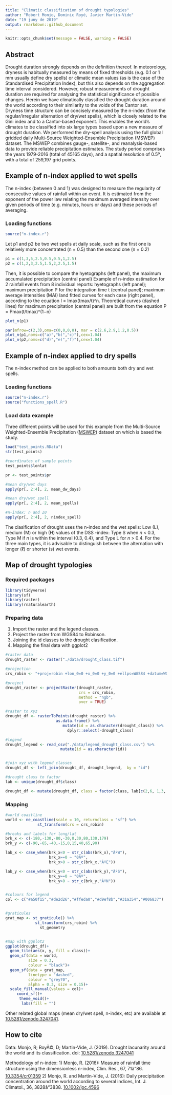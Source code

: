 ```yaml
---
title: "Climatic classification of drought typologies"
author: "Robert Monjo, Dominic Royé, Javier Martin-Vide"
date: "19 juny de 2019"
output: rmarkdown::github_document
---
```


```r
knitr::opts_chunk$set(message = FALSE, warning = FALSE)
```


## Abstract

Drought duration strongly depends on the definition thereof. In meteorology, dryness is habitually measured by means of fixed thresholds (e.g. 0.1 or 1 mm usually define dry spells) or climatic mean values (as is the case of the Standardised Precipitation Index), but this also depends on the aggregation time interval considered. However, robust measurements of drought duration are required for analysing the statistical significance of possible changes. Herein we have climatically classified the drought duration around the world according to their similarity to the voids of the Cantor set. Dryness time structure can be concisely measured by the n-index (from the regular/irregular alternation of dry/wet spells), which is closely related to the Gini index and to a Cantor-based exponent. This enables the world's climates to be classified into six large types based upon a new measure of drought duration. We performed the dry-spell analysis using the full global gridded daily Multi-Source Weighted-Ensemble Precipitation (MSWEP) dataset. The MSWEP combines gauge-, satellite-, and reanalysis-based data to provide reliable precipitation estimates. The study period comprises the years 1979-2016 (total of 45165 days), and a spatial resolution of 0.5º, with a total of 259,197 grid points.

## Example of n-index applied to wet spells

The n-index (between 0 and 1) was designed to measure the regularity of consecutive values of rainfall within an event. It is estimated from the exponent of the power law relating the maximum averaged intensity over given periods of time (e.g. minutes, hours or days) and these periods of averaging.

### Loading functions
```r
source("n-index.r")
```

Let p1 and p2 be two wet spells at daily scale, such as the first one is relatively more concentrated (n = 0.5) than the second one (n = 0.2)

```r
p1 = c(1,3,5,2.5,0.5,0.5,1,2.5)
p2 = c(1,2,3,2.5,1.5,2,2.5,1.5)
```

Then, it is possible to compare the hyetographs (left panel), the maximum accumulated precipitation (central panel)
 Example of n-index estimation for 2 rainfall events from 8 individual reports: hyetographs (left panel); maximum precipitation P for the integration time t (central panel); maximum average intensities (MAI) Iand fitted curves for each case (right panel), according to the ecuation I = Imax(tmax/t)^n. Theoretical curves (dashed lines) for maximum precipitation (central panel) are built from the equation P = Pmax(t/tmax)^(1−n)
 
```r
plot_n(p1)
```

```r
par(mfrow=c(2,3),oma=c(0,0,0,0), mar = c(2.6,2.9,1.2,0.5))
plot_n(p1,noms=c("a)","b)","c)"),cex=1.04)
plot_n(p2,noms=c("d)","e)","f)"),cex=1.04)
```


## Example of n-index applied to dry spells

The n-index method can be applied to both amounts both dry and wet spells.

### Loading functions
```r
source("n-index.r")
source("functions_spell.R")
```

### Load data example

Three different points will be used for this example from the Multi-Source Weighted-Ensemble Precipitation ([MSWEP](http://www.gloh2o.org/)) dataset on which is based the study. 

```r
load("test_points.RData")
str(test_points)

#coordinates of sample points
test_points$lonlat
```

```r
pr <- test_points$pr

#mean dry/wet days
apply(pr[, 2:4], 2, mean_dw_days)

#mean dry/wet spell
apply(pr[, 2:4], 2, mean_spells)

#n-index: n and I0
apply(pr[, 2:4], 2, nindex_spell)

```

The clasification of drought uses the n-index and the wet spells: Low (L), medium (M) or high (H) values of the DSS \textit{n}-index: Type S when *n* < 0.3, Type M if *n* is within the interval (0.3, 0.4), and Type L for *n* > 0.4. For the three main types, it is advisable to distinguish between the alternation with longer ($\ell$) or shorter (s) wet events.

## Map of drought typologies

### Required packages

```r
library(tidyverse)
library(sf)
library(raster)
library(rnaturalearth)
```

### Preparing data

1. Import the raster and the legend classes.
2. Project the raster from WGS84 to Robinson.
3. Joining the id classes to the drought clasification. 
4. Mapping the final data with ggplot2

```r
#raster data
drought_raster <- raster("./data/drought_class.tif")

#projection 
crs_robin <- "+proj=robin +lon_0=0 +x_0=0 +y_0=0 +ellps=WGS84 +datum=WGS84 +units=m +no_defs"

#project
drought_raster <- projectRaster(drought_raster, 
                                crs = crs_robin,
                                method = "ngb",
                                over = TRUE)

#raster to xyz
drought_df <- rasterToPoints(drought_raster) %>%
                      as.data.frame() %>% 
                         mutate(id = as.character(drought_class)) %>%
                           dplyr::select(-drought_class)

#legend
drought_legend <- read_csv("./data/legend_drought_class.csv") %>%
                        mutate(id = as.character(id))


#join xyz with legend classes 
drought_df <- left_join(drought_df, drought_legend,  by = "id") 

#drought class to factor 
lab <- unique(drought_df$class)

drought_df <- mutate(drought_df, class = factor(class, lab[c(2,6, 1,3, 4:5)]))

```

### Mapping

```r
#world coastline
world <- ne_coastline(scale = 10, returnclass = "sf") %>% 
              st_transform(crs = crs_robin)

#breaks and labels for long/lat
brk_x <- c(-180,-130,-80,-30,0,30,80,130,179)
brk_y <- c(-90,-65,-40,-15,0,15,40,65,90)

lab_x <- case_when(brk_x<0 ~ str_c(abs(brk_x),"ÂºW"),
                   brk_x==0 ~ "0Âº",
                   brk_x>0 ~ str_c(brk_x,"ÂºE"))

lab_y <- case_when(brk_y<0 ~ str_c(abs(brk_y),"ÂºS"),
                   brk_y==0 ~ "0Âº",
                   brk_y>0 ~ str_c(brk_y,"ÂºN"))


#colours for legend
col <- c("#a50f15","#de2d26","#ffeda0","#d9ef8b","#31a354","#006837")


#graticules 
grat_map <- st_graticule() %>% 
             st_transform(crs_robin) %>% 
               st_geometry 


#map with ggplot2
ggplot(drought_df)+
  geom_tile(aes(x, y, fill = class))+
  geom_sf(data = world, 
          size = 0.3, 
          colour = "black")+
  geom_sf(data = grat_map,
          linetype = "dashed",
          colour = "grey70",
          alpha = 0.3, size = 0.15)+
  scale_fill_manual(values = col)+
     coord_sf()+
      theme_void()+
       labs(fill = "")

```


Other related global maps (mean dry/wet spell, n-index, etc) are available at [10.5281/zenodo.3247041](10.5281/zenodo.3247041). 

## How to cite

Data: Monjo, R; RoyÃ©, D; Martin-Vide, J. (2019). Drought lacunarity around the world and its classification. doi: [10.5281/zenodo.3247041](10.5281/zenodo.3247041)

Methodology of n-index: 1) Monjo, R. (2016): Measure of rainfall time structure using the dimensionless n-index, Clim. Res., 67, 71â86. [10.3354/cr01359](https://doi.org/10.3354/cr01359) 2) Monjo, R. and Martin-Vide, J. (2016): Daily precipitation concentration around the world according to several indices, Int. J. Climatol., 36, 3828â3838. [10.1002/joc.4596](https://doi.org/10.1002/joc.4596)

